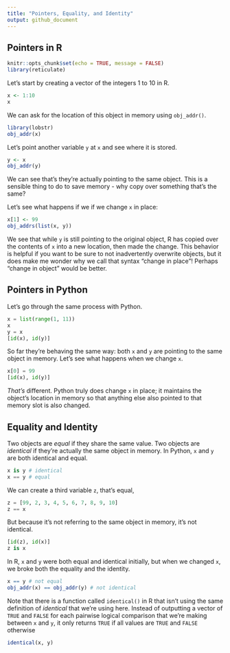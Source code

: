 ```yaml
---
title: "Pointers, Equality, and Identity"
output: github_document
---
```



## Pointers in R

```r
knitr::opts_chunk$set(echo = TRUE, message = FALSE)
library(reticulate)
```

Let's start by creating a vector of the integers 1 to 10 in R.

```r
x <- 1:10
x
```

We can ask for the location of this object in memory using `obj_addr()`.

```r
library(lobstr)
obj_addr(x)
```

Let's point another variable `y` at `x` and see where it is stored.

```r
y <- x
obj_addr(y)
```

We can see that's they're actually pointing to the same object. This is a sensible thing to do to save memory - why copy over something that's the same?

Let's see what happens if we if we change `x` in place:

```r
x[1] <- 99
obj_addrs(list(x, y))
```

We see that while `y` is still pointing to the original object, R has copied over the contents of `x` into a new location, then made the change. This behavior is helpful if you want to be sure to not inadvertently overwrite objects, but it does make me wonder why we call that syntax "change in place"! Perhaps "change in object" would be better.


## Pointers in Python

Let's go through the same process with Python.

```python
x = list(range(1, 11))
x
y = x
[id(x), id(y)]
```

So far they're behaving the same way: both `x` and `y` are pointing to the same object in memory. Let's see what happens when we change `x`.

```python
x[0] = 99
[id(x), id(y)]
```

*That's* different. Python truly does change `x` in place; it maintains the object's location in memory so that anything else also pointed to that memory slot is also changed.


## Equality and Identity

Two objects are *equal* if they share the same value. Two objects are *identical* if they're actually the same object in memory. In Python, `x` and `y` are both identical and equal.

```python
x is y # identical
x == y # equal
```

We can create a third variable `z`, that's equal,

```python
z = [99, 2, 3, 4, 5, 6, 7, 8, 9, 10]
z == x
```

But because it's not referring to the same object in memory,  it's not identical.

```python
[id(z), id(x)]
z is x
```

In R, `x` and `y` were both equal and identical initially, but when we changed `x`, we broke both the equality and the identity.

```r
x == y # not equal
obj_addr(x) == obj_addr(y) # not identical
```

Note that there is a function called `identical()` in R that isn't using the same definition of *identical* that we're using here. Instead of outputting a vector of `TRUE` and `FALSE` for each pairwise logical comparison that we're making between `x` and `y`, it only returns `TRUE` if all values are `TRUE` and `FALSE` otherwise

```r
identical(x, y)
```



